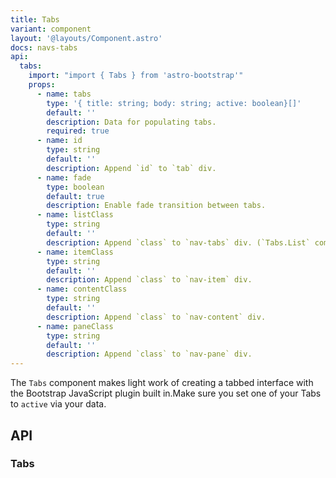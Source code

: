 ```yaml
---
title: Tabs
variant: component
layout: '@layouts/Component.astro'
docs: navs-tabs
api:
  tabs:
    import: "import { Tabs } from 'astro-bootstrap'"
    props:
      - name: tabs
        type: '{ title: string; body: string; active: boolean}[]'
        default: ''
        description: Data for populating tabs.
        required: true
      - name: id
        type: string
        default: ''
        description: Append `id` to `tab` div.
      - name: fade
        type: boolean
        default: true
        description: Enable fade transition between tabs.
      - name: listClass
        type: string
        default: ''
        description: Append `class` to `nav-tabs` div. (`Tabs.List` component)
      - name: itemClass
        type: string
        default: ''
        description: Append `class` to `nav-item` div.
      - name: contentClass
        type: string
        default: ''
        description: Append `class` to `nav-content` div.
      - name: paneClass
        type: string
        default: ''
        description: Append `class` to `nav-pane` div.
---
```



The `Tabs` component makes light work of creating a tabbed interface with the Bootstrap JavaScript plugin built in.Make sure you set one of your Tabs to `active` via your data.

<Example>
  <Basic slot="component" />
  <Fragment slot="code" set:html={rawBasic} />
</Example>


## API

### Tabs

<Api component={frontmatter.api.tabs} />

